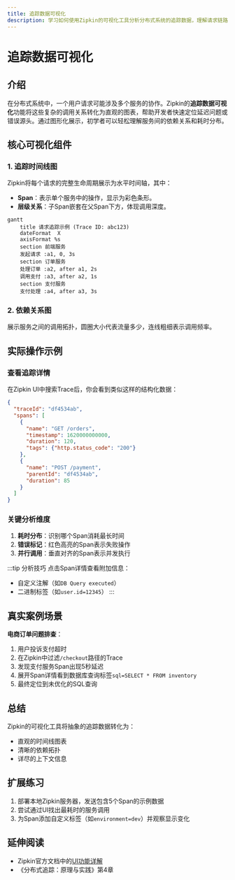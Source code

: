 ```yaml
---
title: 追踪数据可视化
description: 学习如何使用Zipkin的可视化工具分析分布式系统的追踪数据，理解请求链路与性能瓶颈。
---
```


# 追踪数据可视化

## 介绍

在分布式系统中，一个用户请求可能涉及多个服务的协作。Zipkin的**追踪数据可视化**功能将这些复杂的调用关系转化为直观的图表，帮助开发者快速定位延迟问题或错误源头。通过图形化展示，初学者可以轻松理解服务间的依赖关系和耗时分布。

## 核心可视化组件

### 1. 追踪时间线图
Zipkin将每个请求的完整生命周期展示为水平时间轴，其中：
- **Span**：表示单个服务中的操作，显示为彩色条形。
- **层级关系**：子Span嵌套在父Span下方，体现调用深度。

```mermaid
gantt
    title 请求追踪示例 (Trace ID: abc123)
    dateFormat  X
    axisFormat %s
    section 前端服务
    发起请求 :a1, 0, 3s
    section 订单服务
    处理订单 :a2, after a1, 2s
    调用支付 :a3, after a2, 1s
    section 支付服务
    支付处理 :a4, after a3, 3s
```

### 2. 依赖关系图
展示服务之间的调用拓扑，圆圈大小代表流量多少，连线粗细表示调用频率。

## 实际操作示例

### 查看追踪详情
在Zipkin UI中搜索Trace后，你会看到类似这样的结构化数据：

```json
{
  "traceId": "df4534ab",
  "spans": [
    {
      "name": "GET /orders",
      "timestamp": 1620000000000,
      "duration": 120,
      "tags": {"http.status_code": "200"}
    },
    {
      "name": "POST /payment",
      "parentId": "df4534ab",
      "duration": 85
    }
  ]
}
```

### 关键分析维度
1. **耗时分布**：识别哪个Span消耗最长时间
2. **错误标记**：红色高亮的Span表示失败操作
3. **并行调用**：垂直对齐的Span表示并发执行

:::tip 分析技巧
点击Span详情查看附加信息：
- 自定义注解（如`DB Query executed`）
- 二进制标签（如`user.id=12345`）
:::

## 真实案例场景

**电商订单问题排查**：
1. 用户投诉支付超时
2. 在Zipkin中过滤`/checkout`路径的Trace
3. 发现支付服务Span出现5秒延迟
4. 展开Span详情看到数据库查询标签`sql=SELECT * FROM inventory`
5. 最终定位到未优化的SQL查询

## 总结

Zipkin的可视化工具将抽象的追踪数据转化为：
- 直观的时间线图表
- 清晰的依赖拓扑
- 详尽的上下文信息

## 扩展练习
1. 部署本地Zipkin服务器，发送包含5个Span的示例数据
2. 尝试通过UI找出最耗时的服务调用
3. 为Span添加自定义标签（如`environment=dev`）并观察显示变化

## 延伸阅读
- Zipkin官方文档中的[UI功能详解](https://zipkin.io/pages/explore_ui.html)
- 《分布式追踪：原理与实践》第4章